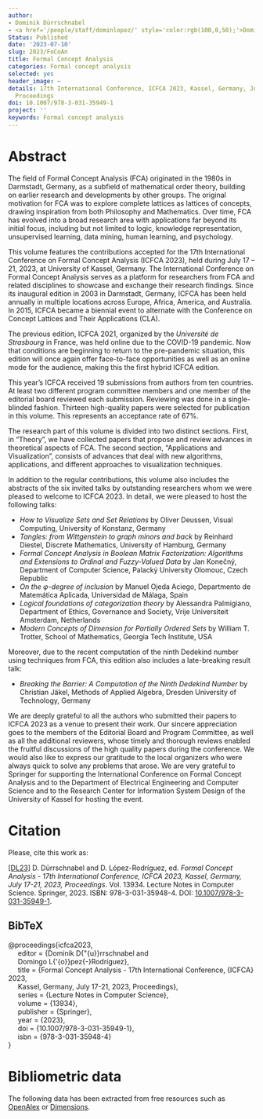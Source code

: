 ```yaml
---
author:
- Dominik Dürrschnabel
- <a href='/people/staff/dominlopez/' style='color:rgb(100,0,50);'>Domingo López Rodríguez</a>
Status: Published
date: '2023-07-10'
slug: 2023/FoCoAn
title: Formal Concept Analysis
categories: Formal concept analysis
selected: yes
header_image: ~
details: 17th International Conference, ICFCA 2023, Kassel, Germany, July 17-21, 2023,
  Proceedings
doi: 10.1007/978-3-031-35949-1
project: ''
keywords: Formal concept analysis
---
```



# Abstract


The field of Formal Concept Analysis (FCA) originated in the 1980s in Darmstadt, Germany, as a subfield of mathematical order theory, building on earlier research and developments by other groups. The original motivation for FCA was to explore complete lattices as lattices of concepts, drawing inspiration from both Philosophy and Mathematics. Over time, FCA has evolved into a broad research area with applications far beyond its initial focus, including but not limited to logic, knowledge representation, unsupervised learning, data mining, human learning, and psychology.

This volume features the contributions accepted for the 17th International Conference on Formal Concept Analysis (ICFCA 2023), held during July 17 – 21, 2023, at University of Kassel, Germany. The International Conference on Formal Concept Analysis serves as a platform for researchers from FCA and related disciplines to showcase and exchange their research findings. Since its inaugural edition in 2003 in Darmstadt, Germany, ICFCA has been held annually in multiple locations across Europe, Africa, America, and Australia. In 2015, ICFCA became a biennial event to alternate with the Conference on Concept Lattices and Their Applications (CLA).

The previous edition, ICFCA 2021, organized by the *Université de Strasbourg* in France, was held online due to the COVID-19 pandemic. Now that conditions are beginning to return to the pre-pandemic situation, this edition will once again offer face-to-face opportunities as well as an online mode for the audience, making this the first hybrid ICFCA edition.

This year's ICFCA received 19 submissions from authors from ten countries. At least two different program committee members and one member of the editorial board reviewed each submission. Reviewing was done in a single-blinded fashion. Thirteen high-quality papers were selected for publication in this volume. This represents an acceptance rate of 67\%. 

The research part of this volume is divided into two distinct sections. First, in "Theory", we have collected papers that propose and review advances in theoretical aspects of FCA. The second section, "Applications and Visualization", consists of advances that deal with new algorithms, applications, and different approaches to visualization techniques.

In addition to the regular contributions, this volume also includes the abstracts of the six invited talks by outstanding researchers whom we were pleased to welcome to ICFCA 2023. In detail, we were pleased to host the following talks:

  - *How to Visualize Sets and Set Relations* by Oliver Deussen, Visual Computing, University of Konstanz, Germany
  - *Tangles: from Wittgenstein to graph minors and back* by Reinhard Diestel, Discrete Mathematics, University of Hamburg, Germany
  - *Formal Concept Analysis in Boolean Matrix Factorization: Algorithms and Extensions to Ordinal and Fuzzy-Valued Data* by Jan Konečný, Department of Computer Science, Palacký University Olomouc, Czech Republic
  - *On the $\varphi$-degree of inclusion* by Manuel Ojeda Aciego, Departmento de Matemática Aplicada, Universidad de Málaga, Spain 
  - *Logical foundations of categorization theory* by Alessandra Palmigiano, Department of Ethics, Governance and Society, Vrije Universiteit Amsterdam, Netherlands
  - *Modern Concepts of Dimension for Partially Ordered Sets* by William T. Trotter, School of Mathematics, Georgia Tech Institute, USA


Moreover, due to the recent computation of the ninth Dedekind number using techniques from FCA, this edition also includes a late-breaking result talk:

  - *Breaking the Barrier: A Computation of the Ninth Dedekind Number* by Christian Jäkel, Methods of Applied Algebra, Dresden University of Technology, Germany

We are deeply grateful to all the authors who submitted their papers to ICFCA 2023 as a venue to present their work. Our sincere appreciation goes to the members of the Editorial Board and Program Committee, as well as all the additional reviewers, whose timely and thorough reviews enabled the fruitful discussions of the high quality papers during the conference. We would also like to express our gratitude to the local organizers who were always quick to solve any problems that arose. We are very grateful to Springer for supporting the International Conference on Formal Concept Analysis and to the Department of Electrical Engineering and Computer Science and to the Research Center for Information System Design of the University of Kassel for hosting the event.












# Citation
Please, cite this work as:


<a name=bib-icfca2023></a>[[DL23]](#cite-icfca2023) D. Dürrschnabel and D. López-Rodríguez, ed. _Formal Concept Analysis - 17th International Conference, ICFCA 2023, Kassel, Germany, July 17-21, 2023, Proceedings_. Vol. 13934. Lecture Notes in Computer Science. Springer, 2023. ISBN: 978-3-031-35948-4. DOI: [10.1007/978-3-031-35949-1](https://doi.org/10.1007%2F978-3-031-35949-1).

::: {.callout-note appearance="minimal" collapse=true}

## BibTeX

@proceedings{icfca2023,<br>&nbsp;&nbsp;&nbsp;&nbsp;  editor       = {Dominik D{\"{u}}rrschnabel and<br>&nbsp;&nbsp;&nbsp;&nbsp;                  Domingo L{\'{o}}pez{-}Rodríguez},<br>&nbsp;&nbsp;&nbsp;&nbsp;  title        = {Formal Concept Analysis - 17th International Conference, {ICFCA} 2023,<br>&nbsp;&nbsp;&nbsp;&nbsp;                  Kassel, Germany, July 17-21, 2023, Proceedings},<br>&nbsp;&nbsp;&nbsp;&nbsp;  series       = {Lecture Notes in Computer Science},<br>&nbsp;&nbsp;&nbsp;&nbsp;  volume       = {13934},<br>&nbsp;&nbsp;&nbsp;&nbsp;  publisher    = {Springer},<br>&nbsp;&nbsp;&nbsp;&nbsp;  year         = {2023},<br>&nbsp;&nbsp;&nbsp;&nbsp;  doi          = {10.1007/978-3-031-35949-1},<br>&nbsp;&nbsp;&nbsp;&nbsp;  isbn         = {978-3-031-35948-4}<br>}

:::



# Bibliometric data


The following data has been extracted from free resources such as [OpenAlex](https://openalex.org/) or [Dimensions](https://app.dimensions.ai/).

<div style="display: flex; justify-content: center; align-items: center; height: 100%;">
<span class="__dimensions_badge_embed__" data-doi="10.1007/978-3-031-35949-1" data-legend="always"></span></div><script async src="https://badge.dimensions.ai/badge.js" charset="utf-8"></script>

<div style="display: flex; justify-content: center; align-items: center; height: 100%;">
<a href="https://plu.mx/plum/a/?doi=10.1007/978-3-031-35949-1" class="plumx-details" data-site="plum" data-hide-when-empty="true">Formal Concept Analysis</a></div>


## Cites

The following graph plots the number of cites received by this work from its publication, on a yearly basis.

```r
#| echo: false
#| results: asis
#| warning: false
#| message: false
source(here::here('scripts', 'manage_publications.R'))
df <- readRDS('citation_history.rds')
plot_citation_history(df)
```



## Papers citing this work

The following is a non-exhaustive list of papers that cite this work:


<a name=bib-Anderson_2022></a>[[1]](#cite-Anderson_2022) M. W. R. Anderson and D. Millard. “Hypertext’s meta-history: Documenting in-conference citations, authors and keyword data, 1987-2021”. In: _Proceedings of the 33rd ACM Conference on Hypertext and Social Media_. HT ’22. ACM, Jun. 2022, p. 96–106. DOI: [10.1145/3511095.3531271](https://doi.org/10.1145%2F3511095.3531271). URL: [http://dx.doi.org/10.1145/3511095.3531271](http://dx.doi.org/10.1145/3511095.3531271).

<a name=bib-Belmouhcine_2014></a>[[2]](#cite-Belmouhcine_2014) A. Belmouhcine and M. Benkhalifa. “Hardware Implementation of Web Based Arabic Optical Character Recognition Units”. In: _Journal of Emerging Technologies in Web Intelligence_ 6.2 (May. 2014). ISSN: 1798-0461. DOI: [10.4304/jetwi.6.2.200-209](https://doi.org/10.4304%2Fjetwi.6.2.200-209). URL: [http://dx.doi.org/10.4304/jetwi.6.2.200-209](http://dx.doi.org/10.4304/jetwi.6.2.200-209).

<a name=bib-Fu_2013></a>[[3]](#cite-Fu_2013) Q. Fu, J. Lou, Q. Lin, et al. “Contextual analysis of program logs for understanding system behaviors”. In: _2013 10th Working Conference on Mining Software Repositories (MSR)_. IEEE, May. 2013. DOI: [10.1109/msr.2013.6624054](https://doi.org/10.1109%2Fmsr.2013.6624054). URL: [http://dx.doi.org/10.1109/msr.2013.6624054](http://dx.doi.org/10.1109/msr.2013.6624054).

<a name=bib-Li_2015></a>[[4]](#cite-Li_2015) X. Li and G. Li. “An Optimal Ontology Selecting Method”. In: _2015 International Conference on Network and Information Systems for Computers_. IEEE, Jan. 2015, p. 381–384. DOI: [10.1109/icnisc.2015.8](https://doi.org/10.1109%2Ficnisc.2015.8). URL: [http://dx.doi.org/10.1109/icnisc.2015.8](http://dx.doi.org/10.1109/icnisc.2015.8).


